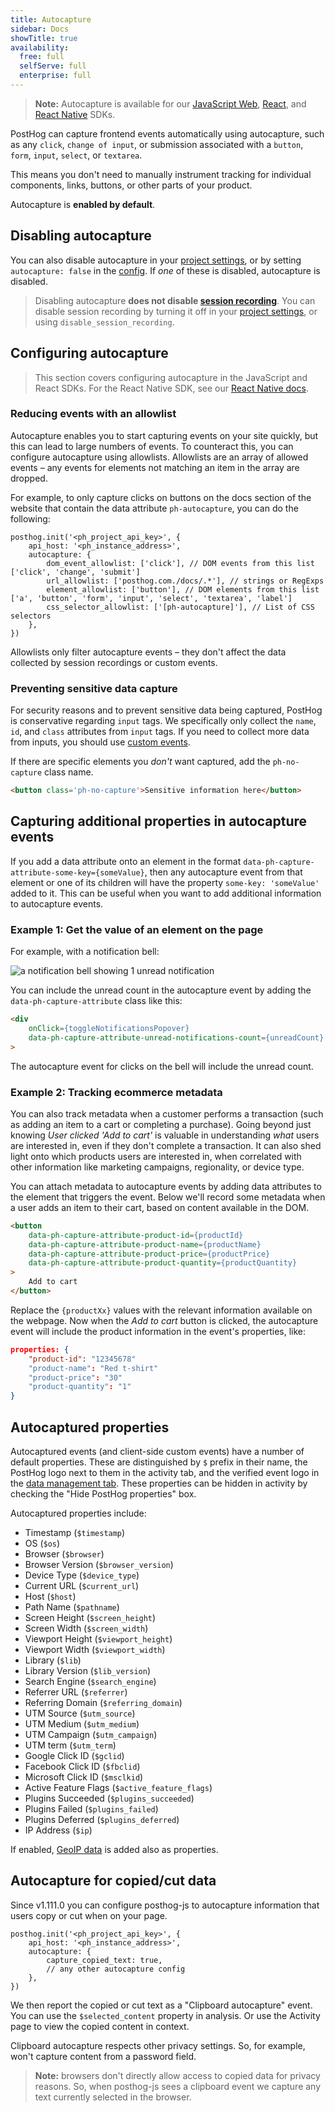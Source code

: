 ```yaml
---
title: Autocapture
sidebar: Docs
showTitle: true
availability:
  free: full
  selfServe: full
  enterprise: full
---
```



> **Note:** Autocapture is available for our [JavaScript Web](/docs/libraries/js), [React](/docs/libraries/react), and [React Native](/docs/libraries/react-native) SDKs.

PostHog can capture frontend events automatically using autocapture, such as any `click`, `change of input`, or submission associated with a `button`, `form`, `input`, `select`, or `textarea`.

This means you don't need to manually instrument tracking for individual components, links, buttons, or other parts of your product.

Autocapture is **enabled by default**. 

## Disabling autocapture

You can also disable autocapture in your [project settings](https://us.posthog.com/project/settings), or by setting `autocapture: false` in the [config](/docs/libraries/js#config). If _one_ of these is disabled, autocapture is disabled.

> Disabling autocapture **does not disable [session recording](/docs/session-replay/manual)**. You can disable session recording by turning it off in your [project settings](https://app.posthog.com/project/settings), or using `disable_session_recording`.

## Configuring autocapture

> This section covers configuring autocapture in the JavaScript and React SDKs. For the React Native SDK, see our [React Native docs](/docs/libraries/react-native#autocapture).

### Reducing events with an allowlist

Autocapture enables you to start capturing events on your site quickly, but this can lead to large numbers of events. To counteract this, you can configure autocapture using allowlists. Allowlists are an array of allowed events – any events for elements not matching an item in the array are dropped.

For example, to only capture clicks on buttons on the docs section of the website that contain the data attribute `ph-autocapture`, you can do the following:

```js-web
posthog.init('<ph_project_api_key>', {
    api_host: '<ph_instance_address>',
    autocapture: {
        dom_event_allowlist: ['click'], // DOM events from this list ['click', 'change', 'submit']
        url_allowlist: ['posthog.com./docs/.*'], // strings or RegExps
        element_allowlist: ['button'], // DOM elements from this list ['a', 'button', 'form', 'input', 'select', 'textarea', 'label']
        css_selector_allowlist: ['[ph-autocapture]'], // List of CSS selectors
    },
})
```
Allowlists only filter autocapture events – they don't affect the data collected by session recordings or custom events.

### Preventing sensitive data capture

For security reasons and to prevent sensitive data being captured, PostHog is conservative regarding `input` tags. We specifically only collect the `name`, `id`, and `class` attributes from `input` tags. If you need to collect more data from inputs, you should use [custom events](/docs/product-analytics/capture-events).

If there are specific elements you _don't_ want captured, add the `ph-no-capture` class name.

```html
<button class='ph-no-capture'>Sensitive information here</button>
```

## Capturing additional properties in autocapture events

If you add a data attribute onto an element in the format `data-ph-capture-attribute-some-key={someValue}`, then any autocapture event from that element or one of its children will have the property `some-key: 'someValue'` added to it. This can be useful when you want to add additional information to autocapture events. 

### Example 1: Get the value of an element on the page

For example, with a notification bell:

![a notification bell showing 1 unread notification](../../images/docs/data/autocapture/notification-bell.png)

You can include the unread count in the autocapture event by adding the `data-ph-capture-attribute` class like this: 

```HTML
<div
    onClick={toggleNotificationsPopover}
    data-ph-capture-attribute-unread-notifications-count={unreadCount}
>
```

The autocapture event for clicks on the bell will include the unread count.

### Example 2: Tracking ecommerce metadata

You can also track metadata when a customer performs a transaction (such as adding an item to a cart or completing a purchase). Going beyond just knowing _User clicked 'Add to cart'_ is valuable in understanding _what_ users are interested in, even if they don't complete a transaction. It can also shed light onto which products users are interested in, when correlated with other information like marketing campaigns, regionality, or device type.

You can attach metadata to autocapture events by adding data attributes to the element that triggers the event. Below we'll record some metadata when a user adds an item to their cart, based on content available in the DOM.

```HTML
<button
    data-ph-capture-attribute-product-id={productId}
    data-ph-capture-attribute-product-name={productName}
    data-ph-capture-attribute-product-price={productPrice}
    data-ph-capture-attribute-product-quantity={productQuantity}
>
    Add to cart
</button>
```
Replace the `{productXx}` values with the relevant information available on the webpage. Now when the _Add to cart_ button is clicked, the autocapture event will include the product information in the event's properties, like:

```json
properties: {
    "product-id": "12345678"
    "product-name": "Red t-shirt"
    "product-price": "30"
    "product-quantity": "1"
}
```

## Autocaptured properties

Autocaptured events (and client-side custom events) have a number of default properties. These are distinguished by `$` prefix in their name, the PostHog logo next to them in the activity tab, and the verified event logo in the [data management tab](https://app.posthog.com/data-management/properties). These properties can be hidden in activity by checking the "Hide PostHog properties" box.

Autocaptured properties include:

- Timestamp (`$timestamp`)
- OS (`$os`)
- Browser (`$browser`)
- Browser Version (`$browser_version`)
- Device Type (`$device_type`)
- Current URL (`$current_url`)
- Host (`$host`)
- Path Name (`$pathname`)
- Screen Height (`$screen_height`)
- Screen Width (`$screen_width`)
- Viewport Height (`$viewport_height`)
- Viewport Width (`$viewport_width`)
- Library (`$lib`)
- Library Version (`$lib_version`)
- Search Engine (`$search_engine`)
- Referrer URL (`$referrer`)
- Referring Domain (`$referring_domain`)
- UTM Source (`$utm_source`)
- UTM Medium (`$utm_medium`)
- UTM Campaign (`$utm_campaign`)
- UTM term (`$utm_term`)
- Google Click ID (`$gclid`)
- Facebook Click ID (`$fbclid`)
- Microsoft Click ID (`$msclkid`)
- Active Feature Flags (`$active_feature_flags`)
- Plugins Succeeded (`$plugins_succeeded`)
- Plugins Failed (`$plugins_failed`)
- Plugins Deferred (`$plugins_deferred`)
- IP Address (`$ip`)

If enabled, [GeoIP data](/docs/cdp/geoip-enrichment) is added also as properties. 

## Autocapture for copied/cut data

Since v1.111.0 you can configure posthog-js to autocapture information that users copy or cut when on your page. 

```js-web
posthog.init('<ph_project_api_key>', {
    api_host: '<ph_instance_address>',
    autocapture: {
        capture_copied_text: true,
        // any other autocapture config
    },
})
```

We then report the copied or cut text as a "Clipboard autocapture" event. You can use the `$selected_content` property in analysis. Or use the Activity page to view the copied content in context.

<ProductScreenshot
  imageLight={ImgClipboardAuocaptureLight} 
  imageDark={ImgClipboardAuocaptureDark} 
  alt="The activity view showing the copied content highlighted in context" 
  classes="rounded"
/>

Clipboard autocapture respects other privacy settings. So, for example, won't capture content from a password field.

> **Note:** browsers don't directly allow access to copied data for privacy reasons. So, when posthog-js sees a clipboard event we capture any text currently selected in the browser.

